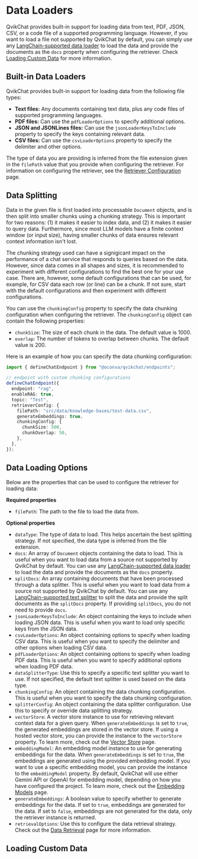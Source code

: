 # Data Loaders

QvikChat provides built-in support for loading data from text, PDF, JSON, CSV, or a code file of a supported programming language. However, if you want to load a file not supported by QvikChat by default, you can simply use any [LangChain-supported data loader](https://js.langchain.com/v0.2/docs/integrations/document_loaders) to load the data and provide the documents as the `docs` property when configuring the retriever. Check [Loading Custom Data](#loading-custom-data) for more information.

## Built-in Data Loaders

QvikChat provides built-in support for loading data from the following file types:

- **Text files:** Any documents containing text data, plus any code files of supported programming languages.
- **PDF files:** Can use the `pdfLoaderOptions` to specify additional options.
- **JSON and JSONLines files:** Can use the `jsonLoaderKeysToInclude` property to specify the keys containing relevant data.
- **CSV files:** Can use the `csvLoaderOptions` property to specify the delimiter and other options.

The type of data you are providing is inferred from the file extension given in the `filePath` value that you provide when configuring the retriever. For information on configuring the retriever, see the [Retriever Configuration](/rag-guide/data-retrieval) page.

## Data Splitting

Data in the given file is first loaded into processable `Document` objects, and is then split into smaller chunks using a chunking strategy. This is important for two reasons: (1) it makes it easier to index data, and (2) it makes it easier to query data. Furthermore, since most LLM models have a finite context window (or input size), having smaller chunks of data ensures relevant context information isn't lost.

The chunking strategy used can have a signigicant impact on the performance of a chat service that responds to queries based on the data. However, since data comes in all shapes and sizes, it is recommended to experiment with different configurations to find the best one for your use case. There are, however, some default configurations that can be used, for example, for CSV data each row (or line) can be a chunk. If not sure, start with the default configurations and then experiment with different configurations.

You can use the `chunkingConfig` property to specify the data chunking configuration when configuring the retriever. The `chunkingConfig` object can contain the following properties:

- `chunkSize`: The size of each chunk in the data. The default value is 1000.
- `overlap`: The number of tokens to overlap between chunks. The default value is 200.

Here is an example of how you can specify the data chunking configuration:

```typescript
import { defineChatEndpoint } from "@oconva/qvikchat/endpoints";

// endpoint with custom chunking configurations
defineChatEndpoint({
  endpoint: "rag",
  enableRAG: true,
  topic: "Test",
  retrieverConfig: {
    filePath: "src/data/knowledge-bases/test-data.csv",
    generateEmbeddings: true,
    chunkingConfig: {
      chunkSize: 500,
      chunkOverlap: 50,
    },
  },
});
```

## Data Loading Options

Below are the properties that can be used to configure the retriever for loading data:

**Required properties**

- `filePath`: The path to the file to load the data from.

**Optional properties**

- `dataType`: The type of data to load. This helps ascertain the best splitting strategy. If not specified, the data type is inferred from the file extension.
- `docs`: An array of `Document` objects containing the data to load. This is useful when you want to load data from a source not supported by QvikChat by default. You can use any [LangChain-supported data loader](https://js.langchain.com/v0.2/docs/integrations/document_loaders) to load the data and provide the documents as the `docs` property.
- `splitDocs`: An array containing documents that have been processed through a data splitter. This is useful when you want to load data from a source not supported by QvikChat by default. You can use any [LangChain-supported text splitter](https://js.langchain.com/v0.2/docs/how_to/#text-splitters) to split the data and provide the split documents as the `splitDocs` property. If providing `splitDocs`, you do not need to provide `docs`.
- `jsonLoaderKeysToInclude`: An object containing the keys to include when loading JSON data. This is useful when you want to load only specific keys from the JSON data.
- `csvLoaderOptions`: An object containing options to specify when loading CSV data. This is useful when you want to specify the delimiter and other options when loading CSV data.
- `pdfLoaderOptions`: An object containing options to specify when loading PDF data. This is useful when you want to specify additional options when loading PDF data.
- `dataSplitterType`: Use this to specify a specific text splitter you want to use. If not specified, the default text splitter is used based on the data type.
- `chunkingConfig`: An object containing the data chunking configuration. This is useful when you want to specify the data chunking configuration.
- `splitterConfig`: An object containing the data splitter configuration. Use this to specify or override data splitting strategy.
- `vectorStore`: A vector store instance to use for retrieving relevant context data for a given query. When `generateEmbeddings` is set to `true`, the generated embeddings are stored in the vector store. If using a hosted vector store, you can provide the instance to the `vectorStore` property. To learn more, check out the [Vector Store](/rag-guide/vector-stores) page.
- `embeddingModel`: An embedding model instance to use for generating embeddings for the data. When `generateEmbeddings` is set to `true`, the embeddings are generated using the provided embedding model. If you want to use a specific embedding model, you can provide the instance to the `embeddingModel` property. By default, QvikChat will use either Gemini API or OpenAI for embedding model, depending on how you have configured the project. To learn more, check out the [Embedding Models](/rag-guide/embedding-models) page.
- `generateEmbeddings`: A boolean value to specify whether to generate embeddings for the data. If set to `true`, embeddings are generated for the data. If set to `false`, embeddings are not generated for the data, only the retriever instance is returned.
- `retrievalOptions`: Use this to configure the data retrieval strategy. Check out the [Data Retrieval](/rag-guide/data-retrieval) page for more information.

## Loading Custom Data
